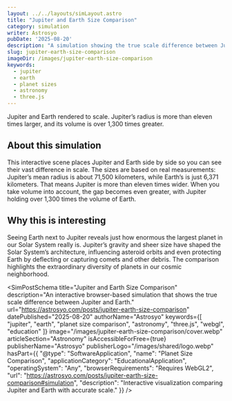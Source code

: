 ```yaml
---
layout: ../../layouts/simLayout.astro
title: "Jupiter and Earth Size Comparison"
category: simulation
writer: Astrosyo
pubDate: '2025-08-20'
description: "A simulation showing the true scale difference between Jupiter and Earth."
slug: jupiter-earth-size-comparison
imageDir: /images/jupiter-earth-size-comparison
keywords:
  - jupiter
  - earth
  - planet sizes
  - astronomy
  - three.js
---
```



<Comparison client:load pausedInitially={true} />

<figcaption class="sim-caption">
  Jupiter and Earth rendered to scale. Jupiter’s radius is more than eleven times larger, and its volume is over 1,300 times greater.
</figcaption>

<div class="sim-article">
  <h2 id="about-this-simulation">About this simulation</h2>
  <p>
    This interactive scene places Jupiter and Earth side by side so you can see their vast difference in scale.
    The sizes are based on real measurements: Jupiter’s mean radius is about 71,500 kilometers, while Earth’s is just 6,371 kilometers.
    That means Jupiter is more than eleven times wider. When you take volume into account, the gap becomes even greater,
    with Jupiter holding over 1,300 times the volume of Earth.
  </p>

  <h2 id="why-it-matters">Why this is interesting</h2>
  <p>
    Seeing Earth next to Jupiter reveals just how enormous the largest planet in our Solar System really is.
    Jupiter’s gravity and sheer size have shaped the Solar System’s architecture, influencing asteroid orbits and even protecting
    Earth by deflecting or capturing comets and other debris. The comparison highlights the extraordinary diversity of planets
    in our cosmic neighborhood.
  </p>
</div>

<SimPostSchema
  title="Jupiter and Earth Size Comparison"
  description="An interactive browser-based simulation that shows the true scale difference between Jupiter and Earth."
  url="https://astrosyo.com/posts/jupiter-earth-size-comparison"
  datePublished="2025-08-20"
  authorName="Astrosyo"
  keywords={[
    "jupiter",
    "earth",
    "planet size comparison",
    "astronomy",
    "three.js",
    "webgl",
    "education"
  ]}
  image="/images/jupiter-earth-size-comparison/cover.webp"
  articleSection="Astronomy"
  isAccessibleForFree={true}
  publisherName="Astrosyo"
  publisherLogo="/images/shared/logo.webp"
  hasPart={{
    "@type": "SoftwareApplication",
    "name": "Planet Size Comparison",
    "applicationCategory": "EducationalApplication",
    "operatingSystem": "Any",
    "browserRequirements": "Requires WebGL2",
    "url": "https://astrosyo.com/posts/jupiter-earth-size-comparison#simulation",
    "description": "Interactive visualization comparing Jupiter and Earth with accurate scale."
  }}
/>